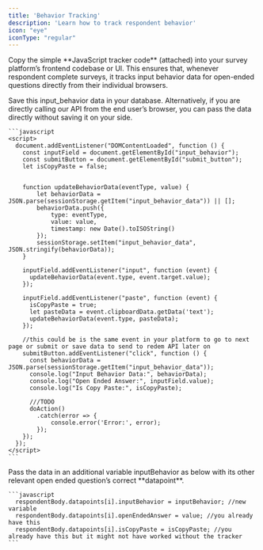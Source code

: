 ```yaml
---
title: 'Behavior Tracking'
description: 'Learn how to track respondent behavior'
icon: "eye"
iconType: "regular"
---
```


<Steps titleSize="h3">
  <Step title="Implementing a JavaScript Tracker for User Behavior Data">
    <p> Copy the simple **JavaScript tracker code** (attached) into your survey platform’s frontend codebase or UI. This ensures that, whenever respondent complete surveys, it tracks input behavior data for open-ended questions directly from their individual browsers. </p>
  </Step>
  <Step title="Integrate ReDem API into your workflow">
    <p>Save this input_behavior data in your database. Alternatively, if you are directly calling our API from the end user’s browser, you can pass the data directly without saving it on your side.</p>

    ```javascript
    <script>
      document.addEventListener("DOMContentLoaded", function () {
        const inputField = document.getElementById("input_behavior");
        const submitButton = document.getElementById("submit_button");
        let isCopyPaste = false;


        function updateBehaviorData(eventType, value) {
            let behaviorData = JSON.parse(sessionStorage.getItem("input_behavior_data")) || [];
            behaviorData.push({
                type: eventType,
                value: value,
                timestamp: new Date().toISOString()
            });
            sessionStorage.setItem("input_behavior_data", JSON.stringify(behaviorData));
        }

        inputField.addEventListener("input", function (event) {
          updateBehaviorData(event.type, event.target.value);
        });

        inputField.addEventListener("paste", function (event) {
          isCopyPaste = true;
          let pasteData = event.clipboardData.getData('text');
          updateBehaviorData(event.type, pasteData);
        });

        //this could be is the same event in your platform to go to next page or submit or save data to send to redem API later on
        submitButton.addEventListener("click", function () {
          const behaviorData = JSON.parse(sessionStorage.getItem("input_behavior_data"));
          console.log("Input Behavior Data:", behaviorData);
          console.log("Open Ended Answer:", inputField.value);
          console.log("Is Copy Paste:", isCopyPaste);
              
          ///TODO
          doAction()
            .catch(error => {
                console.error('Error:', error);
            });
        });
      });
    </script>
    ```
  </Step>
  <Step title="Use API response to trigger your next step">
    <p>Pass the data in an additional variable  inputBehavior as below with its other relevant open ended question’s correct **datapoint**.</p>

    ```javascript
      respondentBody.datapoints[i].inputBehavior = inputBehavior; //new variable
      respondentBody.datapoints[i].openEndedAnswer = value; //you already have this
      respondentBody.datapoints[i].isCopyPaste = isCopyPaste; //you already have this but it might not have worked without the tracker
    ```
  </Step>
</Steps>